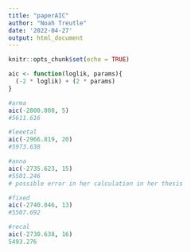 ```yaml
---
title: "paperAIC"
author: "Noah Treutle"
date: '2022-04-27'
output: html_document
---
```


```r
knitr::opts_chunk$set(echo = TRUE)
```

```r
aic <- function(loglik, params){
  (-2 * loglik) + (2 * params)
}
```



```r
#arma
aic(-2800.808, 5)
#5611.616
```

```r
#leeetal
aic(-2966.819, 20)
#5973.638
```

```r
#anna
aic(-2735.623, 15)
#5501.246
# possible error in her calculation in her thesis
```

```r
#fixed
aic(-2740.846, 13)
#5507.692
```

```r
#recal
aic(-2730.638, 16)
5493.276
```



